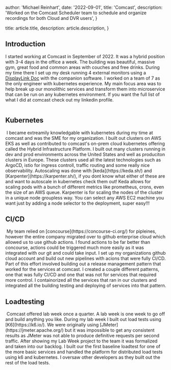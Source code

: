 
  author: 'Michael Reinhart',
  date: '2022-09-01',
  title: 'Comcast',
  description:
    'Worked on the Comcast Scheduler team to schedule and organize recordings for both Cloud and DVR users',
}

  title: article.title,
  description: article.description,
}



## Introduction
I started working at Comcast in September of 2022. It was a hybrid position with 3-4 days in the office a week. The building was beautiful, massive gym, great food and common areas with couches and free drinks. During my time there I set up my desk running 4 external monitors using a [DisplayLink Doc](https://www.amazon.com/Plugable-Charging-Thunderbolt-Compatible-Specific/dp/B08DDH5CPW/ref=sr_1_3_pp?crid=K37DLLGICIC9&dib=eyJ2IjoiMSJ9.CdXRc4oy2DwJIRt5oQ7cXZKDRy8aGD2t5yIuXEgbhOF-s7fXJa_B_gxNrEMC3UnG8hKIh0ygHLM3F5JxkKag4eOLgQk_QgOtYbot1Z32FIl0PAdcDNh-5Ah96LvhDUbgllMU0MLY47wBkbmKGtj_vmLH_x2wKvJ1KjZJtcT6gB5O2C1oo0XgivdVMY-Fi-Svpt5C2QkqvOcXm2TaoFGUBX8K1qJOXQHQzvNLVPn_sSw.VvJcm_3ehCqBuYLVy6Y_MUGGf-7_Q3LBCHsnkXCzQBE&dib_tag=se&keywords=display+link+docking+station&qid=1708722528&sprefix=display+link+docking+stating%2Caps%2C326&sr=8-3 "title") with the companion software. I worked on a team of 7 as the only engineer with kubernetes experience. My main focus area was to help break up our monolithic services and transform them into microservice that can be run on any kubernetes environment. If you want the full list of what I did at comcast check out my linkedin profile.


<Image src={comcastBuilding} alt="" />


## Kubernetes
<Image src={Kubernetes} alt="" />
I became extreamily knowledgable with kubernetes during my time at comcast and was the SME for my organization. I built out clusters on AWS EKS as well as contributed to comcast's on-prem cloud kubernetes offering called the Hybrid Infrastructure Platform. I built out many clusters running in dev and prod environments across the United States and well as produciton clusters in Europe. These clusters used all the latest technologies such as ArgoCD, istio for ingress controll, traffic routing and some really nice observability. Autoscaling was done with [keda](https://keda.sh/) and [Karpenter](https://karpenter.sh/), if you dont know what either of these are and want to autoscale in kubernetes check them out! Keda allows for scaling pods with a bunch of different metrics like prometheus, crons, even the size of an AWS queue. Karpenter is for scaling the nodes of the cluster in a unique node groupless way. You can select any AWS EC2 machine you want just by adding a node selector to the deployment, super easy!!! 


## CI/CD
<Image src={GithubActions} alt="" />
My team relied on [concourse](https://concourse-ci.org/) for pipleines, however the entire company migrated over to github enterprise cloud which allowed us to use github actions. I found actions to be far better than concourse, actions could be triggered much more easily as it was integrated with our git and could take input. I set up my organizations github cloud account and build out new pipelines with acions that were fully CI/CD. Part of this effort involved building out a release management pattern that worked for the services at comcast. I created a couple different patterns, one that was fully CI/CD and one that was not for services that required more control. I containorized all the services that ran in our clusters and integrated all the building testing and deploying of services into that pattern. 


## Loadtesting
<Image src={k6} alt="" />
Comcast offered lab week once a quarter. A lab week is one week to go off and build anything you like. During my lab week I built out load tests using [K6](https://k6.io/). We were originally using [JMeter](https://jmeter.apache.org/) but it was impossible to get any consistent results as JMeter was not able to produce definitive requests per second traffic. After showing my Lab Week project to the team it was formalized and taken into our backlog. I built our the first baseline loadtest for one of the more basic services and handled the platform for distributed load tests using k6 and kubernetes. I oversaw other developers as they built out the rest of the load tests. 

